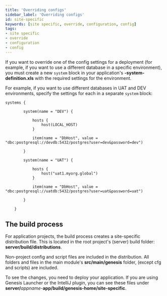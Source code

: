 ```yaml
---
title: 'Overriding configs'
sidebar_label: 'Overriding configs'
id: site-specific
keywords: [site specific, override, configuration, config]
tags:
- site specific
- override
- configuration
- config
---
```



If you want to override one of the config settings for a deployment (for example, if you want to use a different database in a specific environment), you must create a new `system` block in your application's **-system-definition.xls** with the required settings for the environment. 

For example, if you want to use different databases in UAT and DEV environments, specify the settings for each in a separate `system` block:

```
systems {

        system(name = "DEV") {

            hosts {
                host(LOCAL_HOST)
            }

            item(name = "DbHost", value = "dbc:postgresql://devdb:5432/postgres?user=dev&password=dev")
       
        }

        system(name = "UAT") {

            hosts {
                host("uat1.myorg.global")
            }

            item(name = "DbHost", value = "dbc:postgresql://uatdb:5432/postgres?user=uat&password=uat")
       
        }

    }

```

## The build process
For application projects, the build process creates a site-specific distribution file. This is located in the root project's (server) build folder: **server/build/distributions**. 

Non-project config and script files are included in the distribution. All folders and files in the main module's **src/main/genesis** folder, (except cfg and scripts) are included.

To see the changes, you need to deploy your application. If you are using Genesis Launcher or the IntelliJ plugin, you can see these files under  **server/**_appname-_**app/build/genesis-home/site-specific**.




